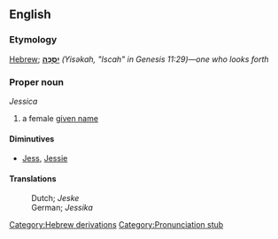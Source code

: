 ==English==
===Etymology===
[[Hebrew]]; '''[[יסכה|יִסְכָּה]]''' ''(Yisəkah, "Iscah" in Genesis 11:29)''&mdash;''one who looks forth'' 

===Proper noun===
''Jessica''

# a female [[given name]]

====Diminutives====
*[[Jess]], [[Jessie]]

====Translations====
:Dutch; ''Jeske''
:German; ''Jessika''

[[Category:Hebrew derivations]]
[[Category:Pronunciation stub]]
